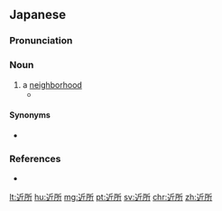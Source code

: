 ==Japanese==
{{ja-kanjitab|きん|しょ|k2=じょ|r=y|yomi=o}}

===Pronunciation===
{{ja-pron|きんじょ|y=o|acc=1|acc_ref=NHK}}

===Noun===
{{ja-noun|きんじょ}}
# a [[neighborhood]]
#* {{quote-book
|language=Japanese
|author=Kikuno Shirakawa
|title={{ruby|{{lang|ja|モモ[缶](かん)}}}}
|trans-title=Momo-Can
|location=Tokyo
|publisher=Kodansha
|date=July 13 2010
|volume=7
|chapter={{ruby|{{lang|ja|[最](さい)[強](きょう)[家](か)[族](ぞく)だぞ}}}}
|trans-chapter=The Most Powerful Family
|passage={{ja-usex|サトコは'''ご近%所'''に聞き込み頼む‼　モモはパンに食いつくな‼　オレは玄%関で張り込みだ‼|^サトコ は '''ごきん%じょ''' に ききこみ たのむ‼　^モモ は パン に くいつく な‼　^オレ は げん%かん で はりこみ だ‼|Satoko investigates in the '''neighborhood'''‼ Momo doesn't eat that bread‼ I stake out the doorway‼}}}}
====Synonyms====
* {{ja-r|近辺|きんぺん}}

===References===
* {{R:Shogakukan}}
<references/>

[[lt:近所]]
[[hu:近所]]
[[mg:近所]]
[[pt:近所]]
[[sv:近所]]
[[chr:近所]]
[[zh:近所]]